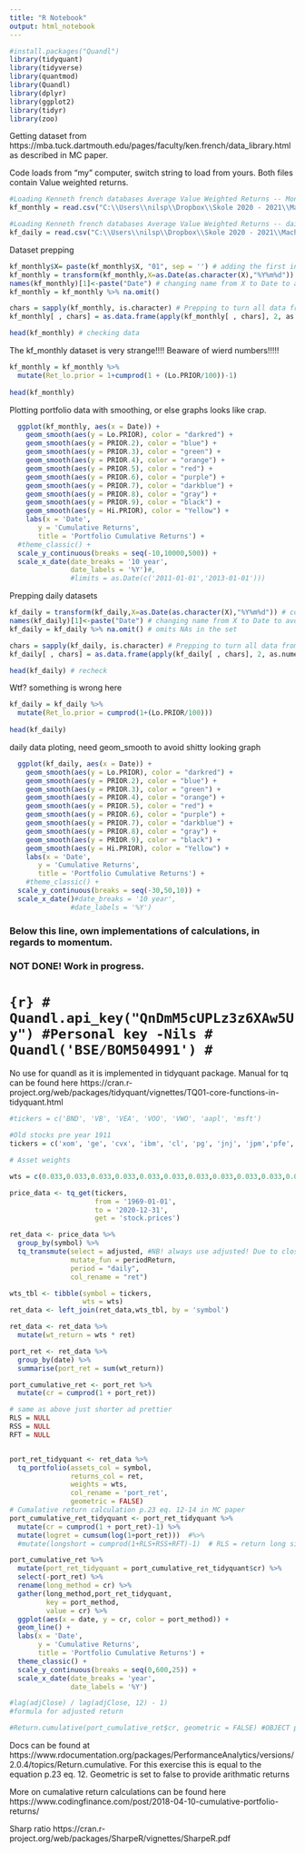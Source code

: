 ```yaml
---
title: "R Notebook"
output: html_notebook
---
```


```r
#install.packages("Quandl")
library(tidyquant)
library(tidyverse)
library(quantmod)
library(Quandl)
library(dplyr)
library(ggplot2)
library(tidyr)
library(zoo)
```


Getting dataset from https://mba.tuck.dartmouth.edu/pages/faculty/ken.french/data_library.html as described in MC paper.

Code loads from "my" computer, switch string to load from yours.
Both files contain Value weighted returns. 
```r

#Loading Kenneth french databases Average Value Weighted Returns -- Monthly
kf_monthly = read.csv("C:\\Users\\nilsp\\Dropbox\\Skole 2020 - 2021\\Machinelearning 1\\MomentumCrash\\momcrash\\10_Portfolios_Prior_12_2.CSV", header= TRUE, sep = ",")

#Loading Kenneth french databases Average Value Weighted Returns -- daily
kf_daily = read.csv("C:\\Users\\nilsp\\Dropbox\\Skole 2020 - 2021\\Machinelearning 1\\MomentumCrash\\momcrash\\10_Portfolios_Prior_12_2_daily.CSV", header= TRUE, sep = ",")
```


Dataset prepping 
```r
kf_monthly$X= paste(kf_monthly$X, "01", sep = '') # adding the first in a month to the date for easier processing
kf_monthly = transform(kf_monthly,X=as.Date(as.character(X),"%Y%m%d")) # converting X (dates) to date format
names(kf_monthly)[1]<-paste("Date") # changing name from X to Date to avoid confusion.
kf_monthly = kf_monthly %>% na.omit()

chars = sapply(kf_monthly, is.character) # Prepping to turn all data from char to num. 
kf_monthly[ , chars] = as.data.frame(apply(kf_monthly[ , chars], 2, as.numeric))

head(kf_monthly) # checking data
```
The kf_monthly dataset is very strange!!!! Beaware of wierd numbers!!!!!
```r
kf_monthly = kf_monthly %>% 
  mutate(Ret_lo.prior = 1+cumprod(1 + (Lo.PRIOR/100))-1)
  
head(kf_monthly)  
```




Plotting portfolio data with smoothing, or else graphs looks like crap. 

```r
  ggplot(kf_monthly, aes(x = Date)) +
    geom_smooth(aes(y = Lo.PRIOR), color = "darkred") +
    geom_smooth(aes(y = PRIOR.2), color = "blue") +
    geom_smooth(aes(y = PRIOR.3), color = "green") +
    geom_smooth(aes(y = PRIOR.4), color = "orange") +
    geom_smooth(aes(y = PRIOR.5), color = "red") +
    geom_smooth(aes(y = PRIOR.6), color = "purple") +
    geom_smooth(aes(y = PRIOR.7), color = "darkblue") +
    geom_smooth(aes(y = PRIOR.8), color = "gray") +
    geom_smooth(aes(y = PRIOR.9), color = "black") +
    geom_smooth(aes(y = Hi.PRIOR), color = "Yellow") +
    labs(x = 'Date',
       y = 'Cumulative Returns',
       title = 'Portfolio Cumulative Returns') +
  #theme_classic() +
  scale_y_continuous(breaks = seq(-10,10000,500)) +
  scale_x_date(date_breaks = '10 year',
               date_labels = '%Y')#,
               #limits = as.Date(c('2011-01-01','2013-01-01')))
```


Prepping daily datasets
```r
kf_daily = transform(kf_daily,X=as.Date(as.character(X),"%Y%m%d")) # converting X (dates) to date format
names(kf_daily)[1]<-paste("Date") # changing name from X to Date to avoid confusion.
kf_daily = kf_daily %>% na.omit() # omits NAs in the set

chars = sapply(kf_daily, is.character) # Prepping to turn all data from char to num. 
kf_daily[ , chars] = as.data.frame(apply(kf_daily[ , chars], 2, as.numeric)) # converting the cols to num

head(kf_daily) # recheck 
```
Wtf? 
something is wrong here

```r
kf_daily = kf_daily %>% 
  mutate(Ret_lo.prior = cumprod(1+(Lo.PRIOR/100)))
  
head(kf_daily)
```

daily data ploting, need geom_smooth to avoid shitty looking graph

```r
  ggplot(kf_daily, aes(x = Date)) +
    geom_smooth(aes(y = Lo.PRIOR), color = "darkred") + 
    geom_smooth(aes(y = PRIOR.2), color = "blue") +
    geom_smooth(aes(y = PRIOR.3), color = "green") +
    geom_smooth(aes(y = PRIOR.4), color = "orange") +
    geom_smooth(aes(y = PRIOR.5), color = "red") +
    geom_smooth(aes(y = PRIOR.6), color = "purple") +
    geom_smooth(aes(y = PRIOR.7), color = "darkblue") +
    geom_smooth(aes(y = PRIOR.8), color = "gray") +
    geom_smooth(aes(y = PRIOR.9), color = "black") +
    geom_smooth(aes(y = Hi.PRIOR), color = "Yellow") +
    labs(x = 'Date',
       y = 'Cumulative Returns',
       title = 'Portfolio Cumulative Returns') +
    #theme_classic() +
  scale_y_continuous(breaks = seq(-30,50,10)) +
  scale_x_date()#date_breaks = '10 year',
               #date_labels = '%Y')
```



########################
###
### Below this line, own implementations of calculations, in regards to momentum.
###                       NOT DONE! Work in progress.
########################

# ```{r}
# Quandl.api_key("QnDmM5cUPLz3z6XAw5Uy") #Personal key -Nils
# Quandl('BSE/BOM504991')
# ```

<!-- # Import documentation for Quandl can be found here https://docs.data.nasdaq.com/ -->
<!-- ```{r} -->
<!-- mydata = Quandl("FRED/GDP", start_date="2001-12-31", end_date="2005-12-31") -->

<!-- mydataHK = Quandl("HKEX/00001") -->
<!-- ``` -->

No use for quandl as it is implemented in tidyquant package. 
Manual for tq can be found here 
https://cran.r-project.org/web/packages/tidyquant/vignettes/TQ01-core-functions-in-tidyquant.html

```r
#tickers = c('BND', 'VB', 'VEA', 'VOO', 'VWO', 'aapl', 'msft')

#Old stocks pre year 1911
tickers = c('xom', 'ge', 'cvx', 'ibm', 'cl', 'pg', 'jnj', 'jpm','pfe', 'ko', 'wfc', 'c', 'bac', 'mrk', 'pep', 'abt', 'gs', 'ups', 'mmm', 'axp', 'f', 'cvs', 'usb', 'unp', 'bmy', 'dd', 'met', 'lly', 'dow', 'EMR')

# Asset weights

wts = c(0.033,0.033,0.033,0.033,0.033,0.033,0.033,0.033,0.033,0.033,0.033,0.033,0.033,0.033,0.033,0.033,0.033,0.033,0.033,0.033,0.033,0.033,0.033,0.033,0.033,0.033,0.033,0.033,0.033,0.033) #All weights sett to 1/30, due to copy paste

price_data <- tq_get(tickers,
                     from = '1969-01-01',
                     to = '2020-12-31',
                     get = 'stock.prices')

ret_data <- price_data %>%
  group_by(symbol) %>%
  tq_transmute(select = adjusted, #NB! always use adjusted! Due to close does not take into considiration stocksplits dividents etc. 
               mutate_fun = periodReturn,
               period = "daily",
               col_rename = "ret")

wts_tbl <- tibble(symbol = tickers,
                  wts = wts)
ret_data <- left_join(ret_data,wts_tbl, by = 'symbol')

ret_data <- ret_data %>%
  mutate(wt_return = wts * ret)

port_ret <- ret_data %>%
  group_by(date) %>%
  summarise(port_ret = sum(wt_return))

port_cumulative_ret <- port_ret %>%
  mutate(cr = cumprod(1 + port_ret))
```

```r
# same as above just shorter ad prettier
RLS = NULL
RSS = NULL
RFT = NULL


port_ret_tidyquant <- ret_data %>%
  tq_portfolio(assets_col = symbol,
               returns_col = ret,
               weights = wts,
               col_rename = 'port_ret',
               geometric = FALSE)
# Cumalative return calculation p.23 eq. 12-14 in MC paper 
port_cumulative_ret_tidyquant <- port_ret_tidyquant %>%
  mutate(cr = cumprod(1 + port_ret)-1) %>%
  mutate(logret = cumsum(log(1+port_ret)))  #%>%
  #mutate(longshort = cumprod(1+RLS+RSS+RFT)-1)  # RLS = return long side of pf RSS = ret short side RFT = return risk free rate 
```

```r
port_cumulative_ret %>%
  mutate(port_ret_tidyquant = port_cumulative_ret_tidyquant$cr) %>%
  select(-port_ret) %>%
  rename(long_method = cr) %>%
  gather(long_method,port_ret_tidyquant,
         key = port_method,
         value = cr) %>%
  ggplot(aes(x = date, y = cr, color = port_method)) +
  geom_line() +
  labs(x = 'Date',
       y = 'Cumulative Returns',
       title = 'Portfolio Cumulative Returns') +
  theme_classic() +
  scale_y_continuous(breaks = seq(0,600,25)) +
  scale_x_date(date_breaks = 'year',
               date_labels = '%Y')
```

```r
#lag(adjClose) / lag(adjClose, 12) - 1)
#formula for adjusted return
```


```r
#Return.cumulative(port_cumulative_ret$cr, geometric = FALSE) #OBJECT placeholder is data to calculate!
```

Docs can be found at https://www.rdocumentation.org/packages/PerformanceAnalytics/versions/2.0.4/topics/Return.cumulative. For this exercise this is equal to the equation p.23 eq. 12. Geometric is set to false to provide arithmatic returns 

More on cumalative return calculations can be found here https://www.codingfinance.com/post/2018-04-10-cumulative-portfolio-returns/


Sharp ratio https://cran.r-project.org/web/packages/SharpeR/vignettes/SharpeR.pdf